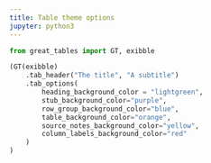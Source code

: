 ```yaml
---
title: Table theme options
jupyter: python3
---
```


```python
from great_tables import GT, exibble

(GT(exibble)
    .tab_header("The title", "A subtitle")
    .tab_options(
        heading_background_color = "lightgreen",
        stub_background_color="purple",
        row_group_background_color="blue",
        table_background_color="orange",
        source_notes_background_color="yellow",
        column_labels_background_color="red"
    )
)
```
